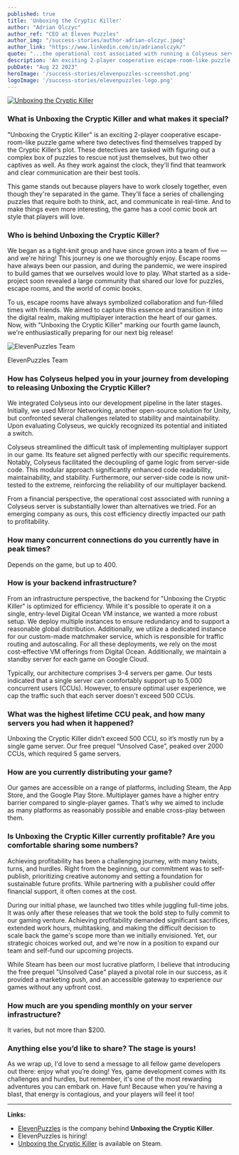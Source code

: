 ```yaml
---
published: true
title: 'Unboxing the Cryptic Killer'
author: "Adrian Olczyc"
author_ref: "CEO at Eleven Puzzles"
author_img: "/success-stories/author-adrian-olczyc.jpeg"
author_link: "https://www.linkedin.com/in/adrianolczyk/"
quote: "...the operational cost associated with running a Colyseus server is substantially lower than alternatives we tried."
description: 'An exciting 2-player cooperative escape-room-like puzzle game.'
pubDate: "Aug 22 2023"
heroImage: '/success-stories/elevenpuzzles-screenshot.png'
logoImage: '/success-stories/elevenpuzzles-logo.png'
---
```


<a href="https://store.steampowered.com/app/2069040/Unboxing_the_Cryptic_Killer/">
  <Image class="rounded inline-block mx-auto w-1/2 float-right md:w-1/4 ml-8" src={logoImage} alt="Unboxing the Cryptic Killer" />
</a>

### What is **Unboxing the Cryptic Killer** and what makes it special?

"Unboxing the Cryptic Killer" is an exciting 2-player cooperative escape-room-like puzzle game where two detectives find themselves trapped by the Cryptic Killer’s plot. These detectives are tasked with figuring out a complex box of puzzles to rescue not just themselves, but two other captives as well. As they work against the clock, they'll find that teamwork and clear communication are their best tools.

This game stands out because players have to work closely together, even though they're separated in the game. They'll face a series of challenging puzzles that require both to think, act, and communicate in real-time. And to make things even more interesting, the game has a cool comic book art style that players will love.


### Who is behind **Unboxing the Cryptic Killer**?

We began as a tight-knit group and have since grown into a team of five — and we're hiring! This journey is one we thoroughly enjoy. Escape rooms have always been our passion, and during the pandemic, we were inspired to build games that we ourselves would love to play. What started as a side-project soon revealed a large community that shared our love for puzzles, escape rooms, and the world of comic books.

To us, escape rooms have always symbolized collaboration and fun-filled times with friends. We aimed to capture this essence and transition it into the digital realm, making multiplayer interaction the heart of our games. Now, with "Unboxing the Cryptic Killer" marking our fourth game launch, we're enthusiastically preparing for our next big release!

<div class="mx-auto mt-6 mb-12 w-sm w-full md:w-2/3 text-center text-gray-600 ">
  <Image class="rounded" src={teamImage} alt="ElevenPuzzles Team" />
  <p class="text-sm p-3 italic">ElevenPuzzles Team</p>
</div>

### How has Colyseus helped you in your journey from developing to releasing **Unboxing the Cryptic Killer**?

We integrated Colyseus into our development pipeline in the later stages. Initially, we used Mirror Networking, another open-source solution for Unity, but confronted several challenges related to stability and maintainability. Upon evaluating Colyseus, we quickly recognized its potential and initiated a switch.

Colyseus streamlined the difficult task of implementing multiplayer support in our game. Its feature set aligned perfectly with our specific requirements. Notably, Colyseus facilitated the decoupling of game logic from server-side code. This modular approach significantly enhanced code readability, maintainability, and stability. Furthermore, our server-side code is now unit-tested to the extreme, reinforcing the reliability of our multiplayer backend.

From a financial perspective, the operational cost associated with running a Colyseus server is substantially lower than alternatives we tried. For an emerging company as ours, this cost efficiency directly impacted our path to profitability.

### How many concurrent connections do you currently have in peak times?

Depends on the game, but up to 400.

### How is your backend infrastructure?

From an infrastructure perspective, the backend for "Unboxing the Cryptic Killer" is optimized for efficiency. While it's possible to operate it on a single, entry-level Digital Ocean VM instance, we wanted a more robust setup. We deploy multiple instances to ensure redundancy and to support a reasonable global distribution. Additionally, we utilize a dedicated instance for our custom-made matchmaker service, which is responsible for traffic routing and autoscaling. For all these deployments, we rely on the most cost-effective VM offerings from Digital Ocean. Additionally, we maintain a standby server for each game on Google Cloud.

Typically, our architecture comprises 3-4 servers per game. Our tests indicated that a single server can comfortably support up to 5,000 concurrent users (CCUs). However, to ensure optimal user experience, we cap the traffic such that each server doesn't exceed 500 CCUs.

### What was the highest lifetime CCU peak, and how many servers you had when it happened?

Unboxing the Cryptic Killer didn’t exceed 500 CCU, so it’s mostly run by a single game server.  Our free prequel “Unsolved Case”, peaked over 2000 CCUs, which required 5 game servers.

### How are you currently distributing your game?

Our games are accessible on a range of platforms, including Steam, the App Store, and the Google Play Store. Multiplayer games have a higher entry barrier compared to single-player games. That’s why we aimed to include as many platforms as reasonably possible and enable cross-play between them.

### Is **Unboxing the Cryptic Killer** currently profitable? Are you comfortable sharing some numbers?

Achieving profitability has been a challenging journey, with many twists, turns, and hurdles. Right from the beginning, our commitment was to self-publish, prioritizing creative autonomy and setting a foundation for sustainable future profits. While partnering with a publisher could offer financial support, it often comes at the cost.

During our initial phase, we launched two titles while juggling full-time jobs. It was only after these releases that we took the bold step to fully commit to our gaming venture. Achieving profitability demanded significant sacrifices, extended work hours, multitasking, and making the difficult decision to scale back the game's scope more than we initially envisioned. Yet, our strategic choices worked out, and we're now in a position to expand our team and self-fund our upcoming projects.

While Steam has been our most lucrative platform, I believe that introducing the free prequel "Unsolved Case" played a pivotal role in our success, as it provided a marketing push, and an accessible gateway to experience our games without any upfront cost.

### How much are you spending monthly on your server infrastructure?

It varies, but not more than $200.

### Anything else you’d like to share? The stage is yours!

As we wrap up, I'd love to send a message to all fellow game developers out there: enjoy what you’re doing! Yes, game development comes with its challenges and hurdles, but remember, it's one of the most rewarding adventures you can embark on. Have fun! Because when you're having a blast, that energy is contagious, and your players will feel it too!

---

**Links:**

- [ElevenPuzzles](https://elevenpuzzles.com/) is the company behind **Unboxing the Cryptic Killer**.
- ElevenPuzzles is hiring!
- [Unboxing the Cryptic Killer](https://store.steampowered.com/app/2069040/Unboxing_the_Cryptic_Killer/) is available on Steam.
